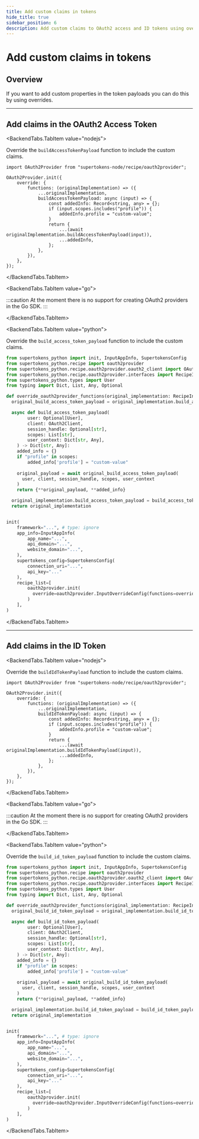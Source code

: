 ```yaml
---
title: Add custom claims in tokens
hide_title: true
sidebar_position: 6
description: Add custom claims to OAuth2 access and ID tokens using overrides 
---
```



# Add custom claims in tokens


## Overview

If you want to add custom properties in the token payloads you can do this by using overrides.

---

## Add claims in the OAuth2 Access Token


<BackendTabs>

<BackendTabs.TabItem value="nodejs">

Override the `buildAccessTokenPayload` function to include the custom claims.

```tsx
import OAuth2Provider from "supertokens-node/recipe/oauth2provider";

OAuth2Provider.init({
    override: {
        functions: (originalImplementation) => ({
            ...originalImplementation,
            buildAccessTokenPayload: async (input) => {
                const addedInfo: Record<string, any> = {};
                if (input.scopes.includes("profile")) {
                    addedInfo.profile = "custom-value";
                }
                return {
                    ...(await originalImplementation.buildAccessTokenPayload(input)),
                    ...addedInfo,
                };
            },
        }),
    },
});

```

</BackendTabs.TabItem>

<BackendTabs.TabItem value="go">

:::caution
At the moment there is no support for creating OAuth2 providers in the Go SDK.
:::

</BackendTabs.TabItem>

<BackendTabs.TabItem value="python">

Override the `build_access_token_payload` function to include the custom claims.

```python
from supertokens_python import init, InputAppInfo, SupertokensConfig 
from supertokens_python.recipe import oauth2provider 
from supertokens_python.recipe.oauth2provider.oauth2_client import OAuth2Client
from supertokens_python.recipe.oauth2provider.interfaces import RecipeInterface 
from supertokens_python.types import User 
from typing import Dict, List, Any, Optional 

def override_oauth2provider_functions(original_implementation: RecipeInterface):
  original_build_access_token_payload = original_implementation.build_access_token_payload

  async def build_access_token_payload(
        user: Optional[User],
        client: OAuth2Client,
        session_handle: Optional[str],
        scopes: List[str],
        user_context: Dict[str, Any],
    ) -> Dict[str, Any]:
    added_info = {}
    if "profile" in scopes:
        added_info['profile'] = "custom-value"
    
    original_payload = await original_build_access_token_payload(
      user, client, session_handle, scopes, user_context
    )
    return {**original_payload, **added_info}

  original_implementation.build_access_token_payload = build_access_token_payload
  return original_implementation


init(
    framework="...", # type: ignore
    app_info=InputAppInfo(
        app_name="...",
        api_domain="...",
        website_domain="...",
    ),
    supertokens_config=SupertokensConfig(
        connection_uri="...",
        api_key="..."
    ),
    recipe_list=[
        oauth2provider.init(
          override=oauth2provider.InputOverrideConfig(functions=override_oauth2provider_functions)
        )
    ],
)
```

</BackendTabs.TabItem>

</BackendTabs>

---

## Add claims in the ID Token

<BackendTabs>

<BackendTabs.TabItem value="nodejs">

Override the `buildIdTokenPayload` function to include the custom claims.

```tsx
import OAuth2Provider from "supertokens-node/recipe/oauth2provider";

OAuth2Provider.init({
    override: {
        functions: (originalImplementation) => ({
            ...originalImplementation,
            buildIdTokenPayload: async (input) => {
                const addedInfo: Record<string, any> = {};
                if (input.scopes.includes("profile")) {
                    addedInfo.profile = "custom-value";
                }
                return {
                    ...(await originalImplementation.buildIdTokenPayload(input)),
                    ...addedInfo,
                };
            },
        }),
    },
});

```

</BackendTabs.TabItem>

<BackendTabs.TabItem value="go">

:::caution
At the moment there is no support for creating OAuth2 providers in the Go SDK.
:::

</BackendTabs.TabItem>

<BackendTabs.TabItem value="python">

Override the `build_id_token_payload` function to include the custom claims.

```python
from supertokens_python import init, InputAppInfo, SupertokensConfig
from supertokens_python.recipe import oauth2provider 
from supertokens_python.recipe.oauth2provider.oauth2_client import OAuth2Client 
from supertokens_python.recipe.oauth2provider.interfaces import RecipeInterface 
from supertokens_python.types import User 
from typing import Dict, List, Any, Optional 

def override_oauth2provider_functions(original_implementation: RecipeInterface):
  original_build_id_token_payload = original_implementation.build_id_token_payload

  async def build_id_token_payload(
        user: Optional[User],
        client: OAuth2Client,
        session_handle: Optional[str],
        scopes: List[str],
        user_context: Dict[str, Any],
    ) -> Dict[str, Any]:
    added_info = {}
    if "profile" in scopes:
        added_info['profile'] = "custom-value"
    
    original_payload = await original_build_id_token_payload(
      user, client, session_handle, scopes, user_context
    )
    return {**original_payload, **added_info}

  original_implementation.build_id_token_payload = build_id_token_payload
  return original_implementation


init(
    framework="...", # type: ignore
    app_info=InputAppInfo(
        app_name="...",
        api_domain="...",
        website_domain="...",
    ),
    supertokens_config=SupertokensConfig(
        connection_uri="...",
        api_key="..."
    ),
    recipe_list=[
        oauth2provider.init(
          override=oauth2provider.InputOverrideConfig(functions=override_oauth2provider_functions)
        )
    ],
)
```

</BackendTabs.TabItem>

</BackendTabs>
